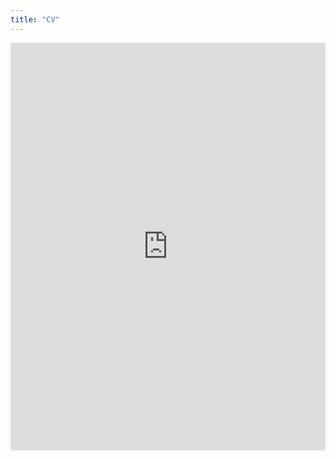 ```yaml
---
title: "CV"
---
```


<!-- <object data="https://docs.google.com/document/d/1MnWdrjw8EUC4G6IcJO_Rtm3Hc0NM-tygEM7NLOe2c2s/preview" width="100%" height="100%" style="border: none;"> -->
<!--    <iframe src="https://docs.google.com/document/d/1MnWdrjw8EUC4G6IcJO_Rtm3Hc0NM-tygEM7NLOe2c2s/preview" width="100%" height="100%" style="border: none;"> -->
<!--    </iframe> -->
<!-- </object> -->


<!-- <iframe src="https://docs.google.com/document/d/1MnWdrjw8EUC4G6IcJO_Rtm3Hc0NM-tygEM7NLOe2c2s/preview" width="100%" height="800px"></iframe> -->

<div style="position: relative; padding-bottom: 129.41%; height: 0; overflow: hidden;">
  <iframe 
    src="https://docs.google.com/document/d/1MnWdrjw8EUC4G6IcJO_Rtm3Hc0NM-tygEM7NLOe2c2s/preview" 
    style="position: absolute; top: 0; left: 0; width: 100%; height: 100%; border: none;" 
    allowfullscreen>
  </iframe>
</div>